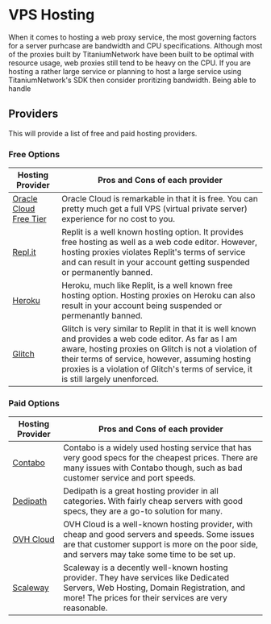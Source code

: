 # VPS Hosting

When it comes to hosting a web proxy service, the most governing factors for a server purhcase are bandwidth and CPU specifications.
Although most of the proxies built by TitaniumNetwork have been built to be optimal with resource usage, web proxies still tend to be heavy on the CPU.
If you are hosting a rather large service or planning to host a large service using TitaniumNetwork's SDK then consider proritizing bandwidth. Being able to handle

## Providers

This will provide a list of free and paid hosting providers.

### Free Options

| Hosting Provider                                            | Pros and Cons of each provider                                                                                                                                                                                                                                                                         |
| ----------------------------------------------------------- | ------------------------------------------------------------------------------------------------------------------------------------------------------------------------------------------------------------------------------------------------------------------------------------------------------ |
| [Oracle Cloud Free Tier](https://www.oracle.com/cloud/free) | Oracle Cloud is remarkable in that it is free. You can pretty much get a full VPS (virtual private server) experience for no cost to you.                                                                                                                                                              |
| [Repl.it](https://repl.it)                                  | Replit is a well known hosting option. It provides free hosting as well as a web code editor. However, hosting proxies violates Replit's terms of service and can result in your account getting suspended or permanently banned.                                                                      |
| [Heroku](https://heroku.com)                                | Heroku, much like Replit, is a well known free hosting option. Hosting proxies on Heroku can also result in your account being suspended or permenantly banned.                                                                                                                                        |
| [Glitch](https://glitch.com)                                | Glitch is very similar to Replit in that it is well known and provides a web code editor. As far as I am aware, hosting proxies on Glitch is not a violation of their terms of service, however, assuming hosting proxies is a violation of Glitch's terms of service, it is still largely unenforced. |

### Paid Options

| Hosting Provider                  | Pros and Cons of each provider                                                                                                                                                                   |
| --------------------------------- | ------------------------------------------------------------------------------------------------------------------------------------------------------------------------------------------------ |
| [Contabo](https://contabo.com)    | Contabo is a widely used hosting service that has very good specs for the cheapest prices. There are many issues with Contabo though, such as bad customer service and port speeds.              |
| [Dedipath](https://dedipath.com)  | Dedipath is a great hosting provider in all categories. With fairly cheap servers with good specs, they are a go-to solution for many.                                                           |
| [OVH Cloud](https://ovhcloud.com) | OVH Cloud is a well-known hosting provider, with cheap and good servers and speeds. Some issues are that customer support is more on the poor side, and servers may take some time to be set up. |
| [Scaleway](https://scaleway.com)  | Scaleway is a decently well-known hosting provider. They have services like Dedicated Servers, Web Hosting, Domain Registration, and more! The prices for their services are very reasonable.    |
